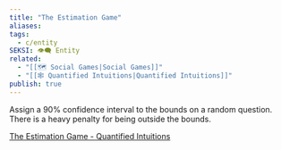 ```yaml
---
title: "The Estimation Game"
aliases: 
tags:
  - c/entity
SEKSI: 👁️‍🗨️ Entity
related:
  - "[[🗺️ Social Games|Social Games]]"
  - "[[🕸️ Quantified Intuitions|Quantified Intuitions]]"
publish: true
---
```




Assign a 90% confidence interval to the bounds on a random question. There is a heavy penalty for being outside the bounds.

[The Estimation Game - Quantified Intuitions](https://www.quantifiedintuitions.org/estimation-game)
